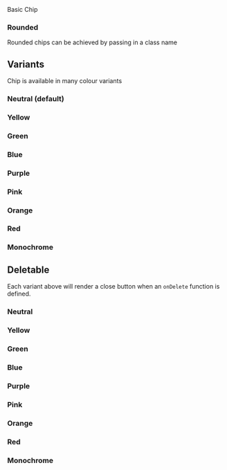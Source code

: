 
<Meta of={Chip} />
<Title>Components/Chip</Title>
<Subtitle>Basic Chip</Subtitle>

<Primary />
<Controls />

### Rounded

Rounded chips can be achieved by passing in a class name

<Canvas of={Chip.Rounded} />

## Variants

Chip is available in many colour variants

### Neutral (default)

<Canvas of={Chip.Neutral} />

### Yellow

<Canvas of={Chip.Yellow} />

### Green

<Canvas of={Chip.Green} />

### Blue

<Canvas of={Chip.Blue} />

### Purple

<Canvas of={Chip.Purple} />

### Pink

<Canvas of={Chip.Pink} />

### Orange

<Canvas of={Chip.Orange} />

### Red

<Canvas of={Chip.Red} />

### Monochrome

<Canvas of={Chip.Monochrome} />

## Deletable

Each variant above will render a close button when an `onDelete` function is defined.

### Neutral

<Canvas of={Chip.DeletableNeutral} />

### Yellow

<Canvas of={Chip.DeletableYellow} />

### Green

<Canvas of={Chip.DeletableGreen} />

### Blue

<Canvas of={Chip.DeletableBlue} />

### Purple

<Canvas of={Chip.DeletablePurple} />

### Pink

<Canvas of={Chip.DeletablePink} />

### Orange

<Canvas of={Chip.DeletableOrange} />

### Red

<Canvas of={Chip.DeletableRed} />

### Monochrome

<Canvas of={Chip.DeletableMonochrome} />

